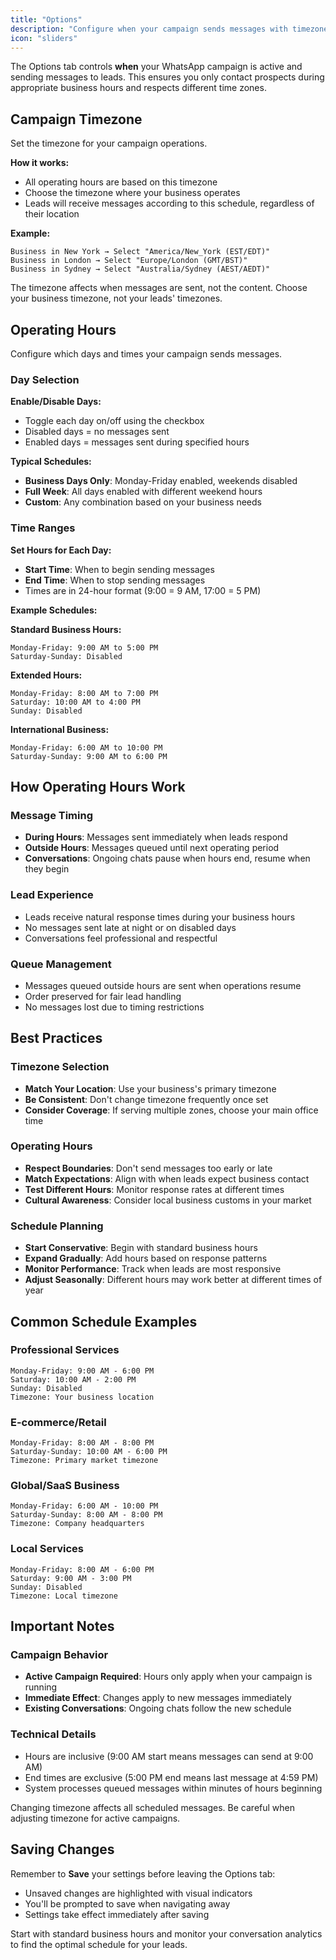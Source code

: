 ```yaml
---
title: "Options"
description: "Configure when your campaign sends messages with timezone and operating hours settings"
icon: "sliders"
---
```


The Options tab controls **when** your WhatsApp campaign is active and sending messages to leads. This ensures you only contact prospects during appropriate business hours and respects different time zones.

## Campaign Timezone

Set the timezone for your campaign operations.

**How it works:**
- All operating hours are based on this timezone
- Choose the timezone where your business operates
- Leads will receive messages according to this schedule, regardless of their location

**Example:**
```
Business in New York → Select "America/New_York (EST/EDT)"
Business in London → Select "Europe/London (GMT/BST)"
Business in Sydney → Select "Australia/Sydney (AEST/AEDT)"
```

<Note>
    The timezone affects when messages are sent, not the content. Choose your business timezone, not your leads' timezones.
</Note>

## Operating Hours

Configure which days and times your campaign sends messages.

### Day Selection
**Enable/Disable Days:**
- Toggle each day on/off using the checkbox
- Disabled days = no messages sent
- Enabled days = messages sent during specified hours

**Typical Schedules:**
- **Business Days Only**: Monday-Friday enabled, weekends disabled
- **Full Week**: All days enabled with different weekend hours
- **Custom**: Any combination based on your business needs

### Time Ranges
**Set Hours for Each Day:**
- **Start Time**: When to begin sending messages
- **End Time**: When to stop sending messages
- Times are in 24-hour format (9:00 = 9 AM, 17:00 = 5 PM)

**Example Schedules:**

**Standard Business Hours:**
```
Monday-Friday: 9:00 AM to 5:00 PM
Saturday-Sunday: Disabled
```

**Extended Hours:**
```
Monday-Friday: 8:00 AM to 7:00 PM
Saturday: 10:00 AM to 4:00 PM
Sunday: Disabled
```

**International Business:**
```
Monday-Friday: 6:00 AM to 10:00 PM
Saturday-Sunday: 9:00 AM to 6:00 PM
```

## How Operating Hours Work

### Message Timing
- **During Hours**: Messages sent immediately when leads respond
- **Outside Hours**: Messages queued until next operating period
- **Conversations**: Ongoing chats pause when hours end, resume when they begin

### Lead Experience
- Leads receive natural response times during your business hours
- No messages sent late at night or on disabled days
- Conversations feel professional and respectful

### Queue Management
- Messages queued outside hours are sent when operations resume
- Order preserved for fair lead handling
- No messages lost due to timing restrictions

## Best Practices

### Timezone Selection
- **Match Your Location**: Use your business's primary timezone
- **Be Consistent**: Don't change timezone frequently once set
- **Consider Coverage**: If serving multiple zones, choose your main office time

### Operating Hours
- **Respect Boundaries**: Don't send messages too early or late
- **Match Expectations**: Align with when leads expect business contact
- **Test Different Hours**: Monitor response rates at different times
- **Cultural Awareness**: Consider local business customs in your market

### Schedule Planning
- **Start Conservative**: Begin with standard business hours
- **Expand Gradually**: Add hours based on response patterns
- **Monitor Performance**: Track when leads are most responsive
- **Adjust Seasonally**: Different hours may work better at different times of year

## Common Schedule Examples

### Professional Services
```
Monday-Friday: 9:00 AM - 6:00 PM
Saturday: 10:00 AM - 2:00 PM
Sunday: Disabled
Timezone: Your business location
```

### E-commerce/Retail
```
Monday-Friday: 8:00 AM - 8:00 PM
Saturday-Sunday: 10:00 AM - 6:00 PM
Timezone: Primary market timezone
```

### Global/SaaS Business
```
Monday-Friday: 6:00 AM - 10:00 PM
Saturday-Sunday: 8:00 AM - 8:00 PM
Timezone: Company headquarters
```

### Local Services
```
Monday-Friday: 8:00 AM - 6:00 PM
Saturday: 9:00 AM - 3:00 PM
Sunday: Disabled
Timezone: Local timezone
```

## Important Notes

### Campaign Behavior
- **Active Campaign Required**: Hours only apply when your campaign is running
- **Immediate Effect**: Changes apply to new messages immediately
- **Existing Conversations**: Ongoing chats follow the new schedule

### Technical Details
- Hours are inclusive (9:00 AM start means messages can send at 9:00 AM)
- End times are exclusive (5:00 PM end means last message at 4:59 PM)
- System processes queued messages within minutes of hours beginning

<Warning>
    Changing timezone affects all scheduled messages. Be careful when adjusting timezone for active campaigns.
</Warning>

## Saving Changes

Remember to **Save** your settings before leaving the Options tab:
- Unsaved changes are highlighted with visual indicators
- You'll be prompted to save when navigating away
- Settings take effect immediately after saving

<Tip>
    Start with standard business hours and monitor your conversation analytics to find the optimal schedule for your leads.
</Tip>